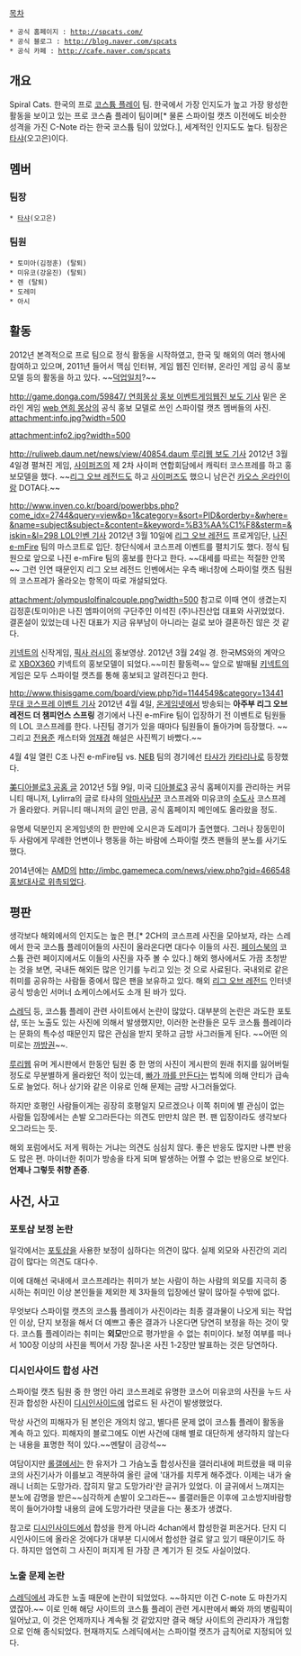 [[목차]]

 * 공식 홈페이지 : [[http://spcats.com/]]
 * 공식 블로그 : [[http://blog.naver.com/spcats]]
 * 공식 카페 : [[http://cafe.naver.com/spcats]]

== 개요 ==
Spiral Cats. 한국의 프로 [[코스튬 플레이]] 팀. 한국에서 가장 인지도가 높고 가장 왕성한 활동을 보이고 있는 프로 코스츔 플레이 팀이며[* 물론 스파이럴 캣츠 이전에도 비슷한 성격을 가진 C-Note 라는 한국 코스튬 팀이 있었다.], 세계적인 인지도도 높다. 팀장은 [[타샤#s-2|타샤]](오고은)이다.

== 멤버 ==
=== 팀장 ===
 * [[타샤#s-2|타샤]](오고은)
=== 팀원 ===
 * 토미아(김정훈) (탈퇴)
 * 미유코(강윤진) (탈퇴)
 * 렌 (탈퇴)
 * 도레미
 * 아시

== 활동 ==
2012년 본격적으로 프로 팀으로 정식 활동을 시작하였고, 한국 및 해외의 여러 행사에 참여하고 있으며, 2011년 들어서 맥심 인터뷰, 게임 웹진 인터뷰, 온라인 게임 공식 홍보 모델 등의 활동을 하고 있다. ~~[[덕업일치]]?~~

[[http://game.donga.com/59847/ 연희몽상 홍보 이벤트게임웹진 보도 기사]]
밑은 온라인 게임 [[web 연희 몽상]]의 공식 홍보 모델로 쓰인 스파이럴 캣츠 멤버들의 사진.
attachment:info.jpg?width=500

attachment:info2.jpg?width=500

[[http://ruliweb.daum.net/news/view/40854.daum 루리웹 보도 기사]]
2012년 3월 4일경 펼쳐진 게임, [[사이퍼즈]]의 제 2차 사이퍼 연합회담에서 캐릭터 코스프레를 하고 홍보모델을 했다. ~~[[리그 오브 레전드]]도 하고 [[사이퍼즈]]도 했으니 남은건 [[카오스 온라인]]이랑 DOTA다.~~

[[http://www.inven.co.kr/board/powerbbs.php?come_idx=2744&query=view&p=1&category=&sort=PID&orderby=&where=&name=subject&subject=&content=&keyword=%B3%AA%C1%F8&sterm=&iskin=&l=298 LOL인벤 기사]]
2012년 3월 10일에 [[리그 오브 레전드]] 프로게임단, [[나진 e-mFire]] 팀의 마스코트로 입단. 창단식에서 코스프레 이벤트를 펼치기도 했다. 정식 팀원으로 앞으로 나진 e-mFire 팀의 홍보를 한다고 한다. ~~대세를 따르는 적절한 안목~~ 그런 인연 때문인지 리그 오브 레전드 인벤에서는 우측 배너창에 스파이럴 캣츠 팀원의 코스프레가 올라오는 항목이 따로 개설되었다.

attachment:/olympuslolfinalcouple.png?width=500
참고로 이때 연이 생겼는지 김정훈(토미아)은 나진 엠파이어의 구단주인 이석진 (주)나진산업 대표와 사귀었었다. 결혼설이 있었는데 나진 대표가 지금 유부남이 아니라는 걸로 보아 결혼하진 않은 것 같다.

{{{#!html
<object style="height: 340px; width: 600px"><param name="movie" value="http://www.youtube.com/v/hY9fLLPyL8U?version=3&feature=player_embedded"><param name="allowFullScreen" value="true"><param name="allowScriptAccess" value="always"><embed src="http://www.youtube.com/v/hY9fLLPyL8U?version=3&feature=player_embedded" type="application/x-shockwave-flash" allowfullscreen="true" allowScriptAccess="always" width="600" height="340"></object>
}}}

[[키넥트]]의 신작게임, [[픽사 러시]]의 홍보영상.
2012년 3월 24일 경.
한국MS와의 계약으로 [[XBOX360]] 키넥트의 홍보모델이 되었다.~~미친 활동력~~ 앞으로 발매될 [[키넥트]]의 게임은 모두 스파이럴 캣츠를 통해 홍보되고 알려진다고 한다.

[[http://www.thisisgame.com/board/view.php?id=1144549&category=13441 무대 코스프레 이벤트 기사]]
2012년 4월 4일, [[온게임넷]]에서 방송되는 '''아주부 리그 오브 레전드 더 챔피언스 스프링''' 경기에서 나진 e-mFire 팀이 입장하기 전 이벤트로 팀원들의 LOL 코스프레를 한다. 나진팀 경기가 있을 때마다 팀원들이 돌아가며 등장했다. ~~그리고 [[전용준]] 캐스터와 [[엄재경]] 해설은 사진찍기 바빴다.~~

4월 4일 열린 C조 나진 e-mFire팀 vs. [[NEB]] 팀의 경기에선 [[타샤#s-2|타샤]]가 [[카타리나(리그 오브 레전드)|카타리나]]로 등장했다.

[http://us.battle.net/d3/en/blog/5378832 美디아블로3 공홈 글]
2012년 5월 9일, 미국 [[디아블로3]] 공식 홈페이지를 관리하는 커뮤니티 매니저, Lylirra의 글로 타샤의 [[악마사냥꾼]] 코스프레와 미유코의 [[수도사]] 코스프레가 올라왔다. 커뮤니티 매니저의 글인 만큼, 공식 홈페이지 메인에도 올라왔을 정도.

유명세 덕분인지 온게임넷의 한 판만에 오시은과 도레미가 출연했다. 그러나 장동민이 두 사람에게 무례한 언변이나 행동을 하는 바람에 스파이럴 캣츠 팬들의 분노를 사기도 했다.

2014년에는 [[AMD]]의 [[http://imbc.gamemeca.com/news/view.php?gid=466548 홍보대사로 위촉]]되었다.

== 평판 ==
생각보다 해외에서의 인지도는 높은 편.[* 2CH의 코스프레 사진을 모아보자, 라는 스레에서 한국 코스튬 플레이어들의 사진이 올라온다면 대다수 이들의 사진. [[페이스북]]의 코스튬 관련 페이지에서도 이들의 사진을 자주 볼 수 있다.] 해외 행사에서도 가끔 초청받는 것을 보면, 국내든 해외든 많은 인기를 누리고 있는 것 으로 사료된다. 국내외로 같은 취미를 공유하는 사람들 중에서 많은 팬을 보유하고 있다. 해외 [[리그 오브 레전드]] 인터넷 공식 방송인 서머너 쇼케이스에서도 소개 된 바가 있다.

[[스레딕]] 등, 코스튬 플레이 관련 사이트에서 논란이 많았다. 대부분의 논란은 과도한 포토샵, 또는 노출도 있는 사진에 의해서 발생했지만, 이러한 논란들은 모두 코스튬 플레이라는 문화의 특수성 때문인지 많은 관심을 받지 못하고 금방 사그러들게 된다. ~~어떤 의미로는 [[까방권]]~~.

[[루리웹]] 유머 게시판에서 한동안 팀원 중 한 명의 사진이 게시판의 원래 취지를 잃어버릴 정도로 무분별하게 올라왔던 적이 있는데, [[빠가 까를 만든다]]는 법칙에 의해 안티가 급속도로 늘었다. 허나 상기와 같은 이유로 인해 문제는 금방 사그러들었다.

하지만 호평인 사람들이게는 굉장히 호평일지 모르겠으나 이쪽 취미에 별 관심이 없는 사람들 입장에서는 손발 오그라든다는 의견도 만만치 않은 편. 팬 입장이라도 생각보다 오그라드는 듯.

해외 포럼에서도 저게 뭐하는 거냐는 의견도 심심치 않다. 좋은 반응도 많지만 나쁜 반응도 많은 편. 마이너한 취미가 방송을 타게 되며 발생하는 어쩔 수 없는 반응으로 보인다. '''언제나 그렇듯 취향 존중'''.

== 사건, 사고 ==
=== 포토샵 보정 논란 ===
일각에서는 [[포토샵]]을 사용한 보정이 심하다는 의견이 많다. 실제 외모와 사진간의 괴리감이 많다는 의견도 대다수.

이에 대해선 국내에서 코스프레라는 취미가 보는 사람이 하는 사람의 외모를 지극히 중시하는 취미인 이상 본인들을 제외한 제 3자들의 입장에선 말이 많아질 수밖에 없다.

무엇보다 스파이럴 캣츠의 코스튬 플레이가 사진이라는 최종 결과물이 나오게 되는 작업인 이상, 단지 보정을 해서 더 예쁘고 좋은 결과가 나온다면 당연히 보정을 하는 것이 맞다. 코스튬 플레이라는 취미는 '''외모'''만으로 평가받을 수 없는 취미이다. 보정 여부를 떠나서 100장 이상의 사진을 찍어서 가장 잘나온 사진 1-2장만 발표하는 것은 당연하다.

=== 디시인사이드 합성 사건 ===
스파이럴 캣츠 팀원 중 한 명인 아리 코스프레로 유명한 코스어 미유코의 사진을 누드 사진과 합성한 사진이 [[디시인사이드]]에 업로드 된 사건이 발생했었다.

막상 사건의 피해자가 된 본인은 개의치 않고, 별다른 문제 없이 코스튬 플레이 활동을 계속 하고 있다.
피해자의 블로그에도 이번 사건에 대해 별로 대단하게 생각하지 않는다는 내용을 표명한 적이 있다.~~멘탈이 금강석~~

여담이지만 [[롤갤]]에서는 한 유저가 그 가슴노출 합성사진을 갤러리내에 퍼트렸을 때 미유코의 사진기사가 이를보고 격분하여 올린 글에 '대가를 치루게 해주겠다. 이제는 내가 술래니 너희는 도망가라. 잡히지 말고 도망가라'란 글귀가 있었다. 이 글귀에서 느껴지는 분노에 감명을 받은~~심각하게 손발이 오그라든~~ 롤갤러들은 이후에 고소방지바람항목이 들어가야할 내용의 글에 도망가라란 댓글을 다는 풍조가 생겼다.

참고로 [[디시인사이드]]에서 합성을 한게 아니라 4chan에서 합성한걸 퍼온거다. 단지 디시인사이드에 올라온 것에다가 대부분 디시에서 합성한 걸로 알고 있기 때문이기도 하다. 하지만 엄연히 그 사진이 퍼지게 된 가장 큰 계기가 된 것도 사실이었다.

=== 노출 문제 논란 ===
[[스레딕]]에서 과도한 노출 때문에 논란이 되었었다. ~~하지만 이건 C-note 도 마찬가지였잖아.~~ 이로 인해 해당 사이트의 코스튬 플레이 관련 게시판에서 빠와 까의 병림픽이 일어났고, 이 것은 언제까지나 계속될 것 같았지만 결국 해당 사이트의 관리자가 개입함으로 인해 종식되었다. 현재까지도 스레딕에서는 스파이럴 캣츠가 금칙어로 지정되어 있다.
